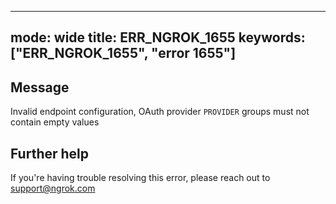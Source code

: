 
---
mode: wide
title: ERR_NGROK_1655
keywords: ["ERR_NGROK_1655", "error 1655"]
---

## Message
Invalid endpoint configuration, OAuth provider `PROVIDER` groups must not contain empty values




## Further help
If you're having trouble resolving this error, please reach out to [support@ngrok.com](mailto:support@ngrok.com?subject=Help%20with%20ERR_NGROK_1655)

